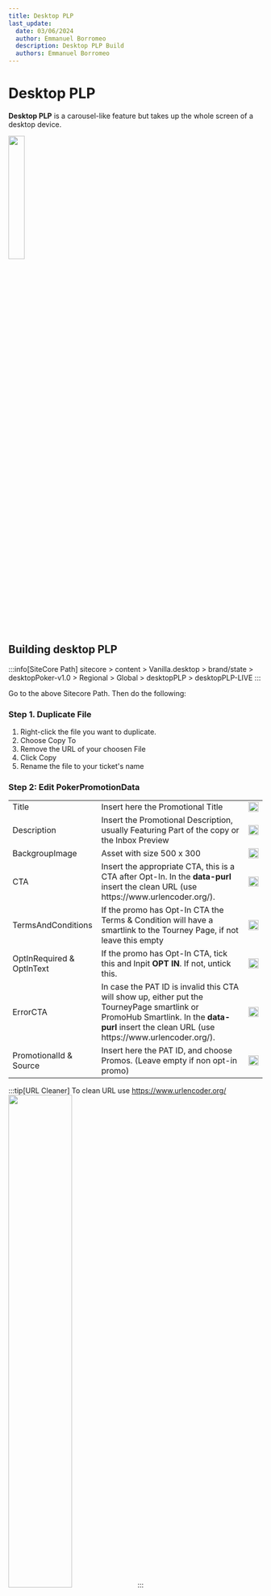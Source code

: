 ```yaml
---
title: Desktop PLP
last_update:
  date: 03/06/2024
  author: Emmanuel Borromeo
  description: Desktop PLP Build
  authors: Emmanuel Borromeo
---
```


# Desktop PLP

**Desktop PLP** is a carousel-like feature but takes up the whole screen of a desktop device.

<img src="/img/builds/desktop-plp/sample.png" width="25%"/>

## Building desktop PLP

:::info[SiteCore Path]
sitecore > content > Vanilla.desktop > brand/state > desktopPoker-v1.0 > Regional > Global > desktopPLP > desktopPLP-LIVE
:::

Go to the above Sitecore Path. Then do the following:

### Step 1. Duplicate File

1. Right-click the file you want to duplicate.
2. Choose Copy To
3. Remove the URL of your choosen File
4. Click Copy
5. Rename the file to your ticket's name

### Step 2: Edit PokerPromotionData

<table>
<tbody>
<tr>
<td>Title</td>
<td>Insert here the Promotional Title</td>
<td><img src="/img/builds/desktop-plp/desktop plp title.png" width="100%"/></td>
</tr>
<tr>
<td>Description</td>
<td>Insert the Promotional Description, usually Featuring Part of the copy or the Inbox Preview</td>
<td><img src="/img/builds/desktop-plp/desktop plp desc.png" width="100%"/></td>
</tr>
<tr>
<td>BackgroupImage</td>
<td>Asset with size 500 x 300</td>
<td><img src="/img/builds/desktop-plp/desktop plp bg.png" width="100%"/></td>
</tr>
<tr>
<td>CTA</td>
<td>Insert the appropriate CTA, this is a CTA after Opt-In. In the <strong>data-purl</strong> insert the clean URL (use https://www.urlencoder.org/).</td>
<td><img src="/img/builds/desktop-plp/desktop plp cta.png" width="100%"/></td>
</tr>
<tr>
<td>TermsAndConditions</td>
<td>If the promo has Opt-In CTA the Terms &amp; Condition will have a smartlink to the Tourney Page, if not leave this empty</td>
<td><img src="/img/builds/desktop-plp/mobi plp tnc.png" width="100%"/></td>
</tr>
<tr>
<td>OptInRequired & OptInText</td>
<td>If the promo has Opt-In CTA, tick this and Inpit <strong>OPT IN</strong>. If not, untick this.</td>
<td><img src="/img/builds/desktop-plp/desktop plp opt in.png" width="100%"/></td>
</tr>
<tr>
<td>ErrorCTA</td>
<td>In case the PAT ID is invalid this CTA will show up, either put the TourneyPage smartlink or PromoHub Smartlink. In the <strong>data-purl</strong> insert the clean URL (use https://www.urlencoder.org/).</td>
<td><img src="/img/builds/desktop-plp/desktop plp error cta.png" width="100%"/></td>
</tr>
<tr>
<td>PromotionalId & Source</td>
<td>Insert here the PAT ID, and choose Promos. (Leave empty if non opt-in promo)</td>
<td><img src="/img/builds/desktop-plp/mobi plp promos.png" width="100%"/></td>
</tr>
</tbody>
</table>

:::tip[URL Cleaner]
To clean URL use https://www.urlencoder.org/
<img src="/img/builds/mobile-plp/url cleaner.png" width="50%"/>
:::



### Step 3: Filter & Publishing Date

1. Insert your QA Filter under **Condition**

```html
QueryString.Get('qa') = 'manila'
```

2. Clear Publishing Date (for new builds)

### Step 4: Screenshot your PLP

Go to your sites plp preview page with your qa filter name, then look for your output.

```html
https://poker.nj.betmgm.com/en/clientplp?qa=manila
```

